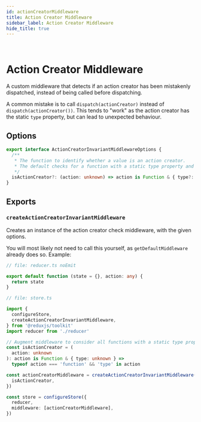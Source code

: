 ```yaml
---
id: actionCreatorMiddleware
title: Action Creator Middleware
sidebar_label: Action Creator Middleware
hide_title: true
---
```


&nbsp;

# Action Creator Middleware

A custom middleware that detects if an action creator has been mistakenly dispatched, instead of being called before dispatching.

A common mistake is to call `dispatch(actionCreator)` instead of `dispatch(actionCreator())`.
This tends to "work" as the action creator has the static `type` property, but can lead to unexpected behaviour.

## Options

```ts no-transpile
export interface ActionCreatorInvariantMiddlewareOptions {
  /**
   * The function to identify whether a value is an action creator.
   * The default checks for a function with a static type property and match method.
   */
  isActionCreator?: (action: unknown) => action is Function & { type?: unknown }
}
```

## Exports

### `createActionCreatorInvariantMiddleware`

Creates an instance of the action creator check middleware, with the given options.

You will most likely not need to call this yourself, as `getDefaultMiddleware` already does so.
Example:

```ts
// file: reducer.ts noEmit

export default function (state = {}, action: any) {
  return state
}

// file: store.ts

import {
  configureStore,
  createActionCreatorInvariantMiddleware,
} from '@reduxjs/toolkit'
import reducer from './reducer'

// Augment middleware to consider all functions with a static type property to be action creators
const isActionCreator = (
  action: unknown
): action is Function & { type: unknown } =>
  typeof action === 'function' && 'type' in action

const actionCreatorMiddleware = createActionCreatorInvariantMiddleware({
  isActionCreator,
})

const store = configureStore({
  reducer,
  middleware: [actionCreatorMiddleware],
})
```
